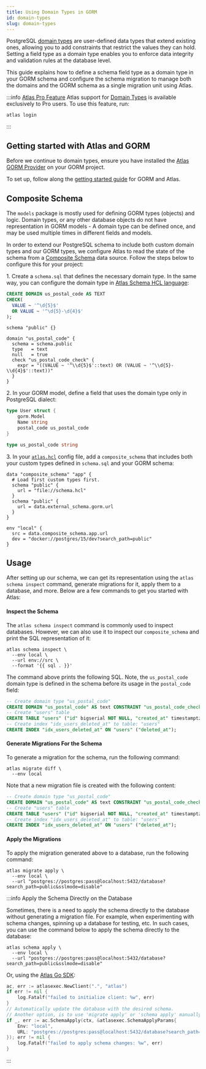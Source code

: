 ```yaml
---
title: Using Domain Types in GORM
id: domain-types
slug: domain-types
---
```



PostgreSQL [domain types](https://www.postgresql.org/docs/current/domains.html) are user-defined data types that extend
existing ones, allowing you to add constraints that restrict the values they can hold. Setting a field type
as a domain type enables you to enforce data integrity and validation rules at the database level.

This guide explains how to define a schema field type as a domain type in your GORM schema and configure the schema migration
to manage both the domains and the GORM schema as a single migration unit using Atlas.

:::info [Atlas Pro Feature](/features#pro-plan)
Atlas support for [Domain Types](/atlas-schema/hcl#domain) is available exclusively to Pro users.
To use this feature, run:
```
atlas login
```
:::

## Getting started with Atlas and GORM
Before we continue to domain types, ensure you have installed the [Atlas GORM Provider](https://github.com/ariga/atlas-provider-gorm)
on your GORM project.

To set up, follow along the [getting started guide](/guides/orms/gorm) for GORM and Atlas.

## Composite Schema

The `models` package is mostly used for defining GORM types (objects) and logic. Domain types,
or any other database objects do not have representation in GORM models - A domain type can be defined once,
and may be used multiple times in different fields and models.

In order to extend our PostgreSQL schema to include both custom domain types and our GORM types, we configure Atlas to
read the state of the schema from a [Composite Schema](/atlas-schema/projects#data-source-composite_schema)
data source. Follow the steps below to configure this for your project:

1\. Create a `schema.sql` that defines the necessary domain type. In the same way, you can configure the domain type in
[Atlas Schema HCL language](/atlas-schema/hcl-types#domain):

<Tabs>
<TabItem value={"sql"} label={"Using SQL"}>

```sql title="schema.sql"
CREATE DOMAIN us_postal_code AS TEXT
CHECK(
  VALUE ~ '^\d{5}$'
  OR VALUE ~ '^\d{5}-\d{4}$'
);
```

</TabItem>
<TabItem value={"hcl"} label={"Using HCL"}>

```hcl title="schema.hcl"
schema "public" {}

domain "us_postal_code" {
  schema = schema.public
  type   = text
  null   = true
  check "us_postal_code_check" {
    expr = "((VALUE ~ '^\\d{5}$'::text) OR (VALUE ~ '^\\d{5}-\\d{4}$'::text))"
  }
}
```

</TabItem>
</Tabs>

2\. In your GORM model, define a field that uses the domain type only in PostgreSQL dialect:

```go title="models.go"
type User struct {
    gorm.Model
    Name string
    postal_code us_postal_code
}

type us_postal_code string
```

3\. In your [`atlas.hcl`](/guides/orms/gorm#standalone-mode) config file, add a `composite_schema` that includes both your custom types defined in
`schema.sql` and your GORM schema:

```hcl title="atlas.hcl"
data "composite_schema" "app" {
  # Load first custom types first.
  schema "public" {
    url = "file://schema.hcl"
  }
  schema "public" {
    url = data.external_schema.gorm.url
  }
}

env "local" {
  src = data.composite_schema.app.url
  dev = "docker://postgres/15/dev?search_path=public"
}
```

## Usage

After setting up our schema, we can get its representation using the `atlas schema inspect` command, generate migrations for
it, apply them to a database, and more. Below are a few commands to get you started with Atlas:

#### Inspect the Schema

The `atlas schema inspect` command is commonly used to inspect databases. However, we can also use it to inspect our
`composite_schema` and print the SQL representation of it:

```shell
atlas schema inspect \
  --env local \
  --url env://src \
  --format '{{ sql . }}'
```

The command above prints the following SQL. Note, the `us_postal_code` domain type is defined in the schema before
its usage in the `postal_code` field:

```sql
-- Create domain type "us_postal_code"
CREATE DOMAIN "us_postal_code" AS text CONSTRAINT "us_postal_code_check" CHECK ((VALUE ~ '^\d{5}$'::text) OR (VALUE ~ '^\d{5}-\d{4}$'::text));
-- Create "users" table
CREATE TABLE "users" ("id" bigserial NOT NULL, "created_at" timestamptz NULL, "updated_at" timestamptz NULL, "deleted_at" timestamptz NULL, "name" text NULL, PRIMARY KEY ("id"));
-- Create index "idx_users_deleted_at" to table: "users"
CREATE INDEX "idx_users_deleted_at" ON "users" ("deleted_at");
```

#### Generate Migrations For the Schema

To generate a migration for the schema, run the following command:

```shell
atlas migrate diff \
  --env local
```

Note that a new migration file is created with the following content:

```sql title="migrations/20240712090543.sql"
-- Create domain type "us_postal_code"
CREATE DOMAIN "us_postal_code" AS text CONSTRAINT "us_postal_code_check" CHECK ((VALUE ~ '^\d{5}$'::text) OR (VALUE ~ '^\d{5}-\d{4}$'::text));
-- Create "users" table
CREATE TABLE "users" ("id" bigserial NOT NULL, "created_at" timestamptz NULL, "updated_at" timestamptz NULL, "deleted_at" timestamptz NULL, "name" text NULL, PRIMARY KEY ("id"));
-- Create index "idx_users_deleted_at" to table: "users"
CREATE INDEX "idx_users_deleted_at" ON "users" ("deleted_at");
```

#### Apply the Migrations

To apply the migration generated above to a database, run the following command:

```
atlas migrate apply \
  --env local \
  --url "postgres://postgres:pass@localhost:5432/database?search_path=public&sslmode=disable"
```

:::info Apply the Schema Directly on the Database

Sometimes, there is a need to apply the schema directly to the database without generating a migration file. For example,
when experimenting with schema changes, spinning up a database for testing, etc. In such cases, you can use the command
below to apply the schema directly to the database:

```shell
atlas schema apply \
  --env local \
  --url "postgres://postgres:pass@localhost:5432/database?search_path=public&sslmode=disable"
```

Or, using the [Atlas Go SDK](https://github.com/ariga/atlas-go-sdk):

```go
ac, err := atlasexec.NewClient(".", "atlas")
if err != nil {
	log.Fatalf("failed to initialize client: %w", err)
}
// Automatically update the database with the desired schema.
// Another option, is to use 'migrate apply' or 'schema apply' manually.
if _, err := ac.SchemaApply(ctx, &atlasexec.SchemaApplyParams{
	Env: "local",
	URL: "postgres://postgres:pass@localhost:5432/database?search_path=public&sslmode=disable",
}); err != nil {
    log.Fatalf("failed to apply schema changes: %w", err)
}
```

:::
